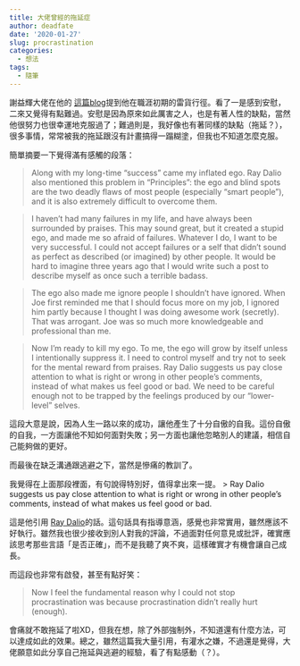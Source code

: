 ---
title: 大佬曾經的拖延症
author: deadfate
date: '2020-01-27'
slug: procrastination
categories:
  - 想法
tags:
  - 隨筆
---
 
謝益輝大佬在他的 [這篇blog](https://yihui.org/en/2018/02/career-crisis/)提到他在職涯初期的雷貨行徑。看了一是感到安慰，二來又覺得有點難過。安慰是因為原來如此厲害之人，也是有著人性的缺點，當然他很努力也很幸運地克服過了；難過則是，我好像也有著同樣的缺點（拖延？），很多事情，常常被我的拖延跟沒有計畫搞得一蹋糊塗，但我也不知道怎麼克服。  

簡單摘要一下覺得滿有感觸的段落：  

> Along with my long-time “success” came my inflated ego. Ray Dalio also mentioned this problem in “Principles”: the ego and blind spots are the two deadly flaws of most people (especially “smart people”), and it is also extremely difficult to overcome them.  

> I haven’t had many failures in my life, and have always been surrounded by praises. This may sound great, but it created a stupid ego, and made me so afraid of failures. Whatever I do, I want to be very successful. I could not accept failures or a self that didn’t sound as perfect as described (or imagined) by other people. It would be hard to imagine three years ago that I would write such a post to describe myself as once such a terrible badass.  

> The ego also made me ignore people I shouldn’t have ignored. When Joe first reminded me that I should focus more on my job, I ignored him partly because I thought I was doing awesome work (secretly). That was arrogant. Joe was so much more knowledgeable and professional than me.  

> Now I’m ready to kill my ego. To me, the ego will grow by itself unless I intentionally suppress it. I need to control myself and try not to seek for the mental reward from praises. Ray Dalio suggests us pay close attention to what is right or wrong in other people’s comments, instead of what makes us feel good or bad. We need to be careful enough not to be trapped by the feelings produced by our “lower-level” selves.  

這段大意是說，因為人生一路以來的成功，讓他產生了十分自傲的自我。這份自傲的自我，一方面讓他不知如何面對失敗；另一方面也讓他忽略別人的建議，相信自己能夠做的更好。

而最後在缺乏溝通跟逃避之下，當然是慘痛的教訓了。  

我覺得在上面那段裡面，有句說得特別好，值得拿出來一提。
> Ray Dalio suggests us pay close attention to what is right or wrong in other people’s comments, instead of what makes us feel good or bad.  


這是他引用 [Ray Dalio](https://zh.wikipedia.org/wiki/%E9%9B%B7%C2%B7%E9%81%94%E5%88%A9%E5%A5%A7)的話。這句話具有指導意涵，感覺也非常實用，雖然應該不好執行。雖然我也很少接收到別人對我的評論，不過面對任何意見或批評，確實應該思考那些言語「是否正確」，而不是我聽了爽不爽，這樣確實才有機會讓自己成長。

而這段也非常有啟發，甚至有點好笑：  

> Now I feel the fundamental reason why I could not stop procrastination was because procrastination didn’t really hurt (enough).  

會痛就不敢拖延了啦XD，但我在想，除了外部強制外，不知道還有什麼方法，可以達成如此的效果。總之，雖然這篇我大量引用，有灌水之嫌，不過還是覺得，大佬願意如此分享自己拖延與逃避的經驗，看了有點感動（？）。
